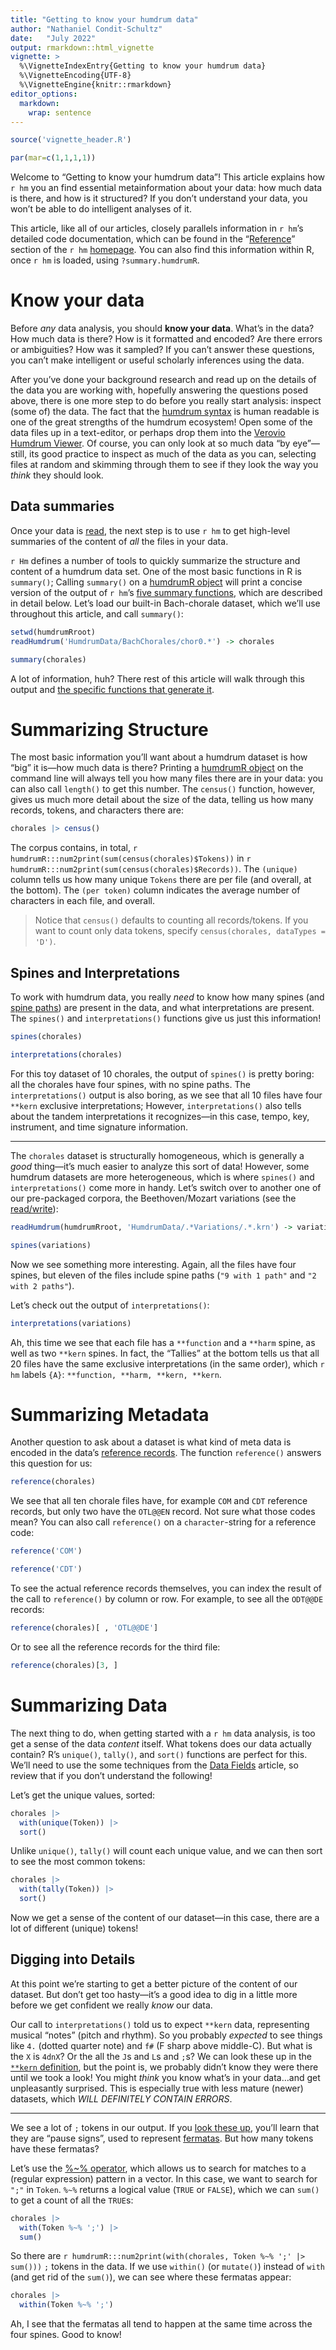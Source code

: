```yaml
---
title: "Getting to know your humdrum data"
author: "Nathaniel Condit-Schultz"
date:   "July 2022"
output: rmarkdown::html_vignette
vignette: >
  %\VignetteIndexEntry{Getting to know your humdrum data}
  %\VignetteEncoding{UTF-8}
  %\VignetteEngine{knitr::rmarkdown}
editor_options: 
  markdown: 
    wrap: sentence
---
```


```r
source('vignette_header.R')

par(mar=c(1,1,1,1))
```

Welcome to "Getting to know your humdrum data"!
This article explains how `r hm` you an find essential metainformation about your data: how much data is there, and how is it structured?
If you don't understand your data, you won't be able to do intelligent analyses of it.

This article, like all of our articles, closely parallels information in `r hm`'s detailed code documentation, which can be found in the "[Reference](https://humdrumr.ccml.gtcmt.gatech.edu/reference/index.html#summarizing "HumdrumR function reference, Summarizing")" section of the `r hm` [homepage](https://humdrumR.ccml.gtcmt.gatech.edu).
You can also find this information within R, once `r hm` is loaded, using `?summary.humdrumR`.

# Know your data

Before *any* data analysis, you should **know your data**.
What's in the data? How much data is there? How is it formatted and encoded? Are there errors or ambiguities? How was it sampled?
If you can't answer these questions, you can't make intelligent or useful scholarly inferences using the data.

After you've done your background research and read up on the details of the data you are working with, hopefully answering the questions posed above, there is one more step to do before you really start analysis: inspect (some of) the data.
The fact that the [humdrum syntax](HumdrumSyntax.html "The humdrum syntax article") is human readable is one of the great strengths of the humdrum ecosystem!
Open some of the data files up in a text-editor, or perhaps drop them into the [Verovio Humdrum Viewer](https://verovio.humdrum.org/).
Of course, you can only look at so much data "by eye"---still, its good practice to inspect as much of the data as you can, selecting files at random and skimming through them to see if they look the way you *think* they should look.

## Data summaries

Once your data is [read](ReadWrite.html "Reading and writing humdrum data, article"), the next step is to use `r hm` to get high-level summaries of the content of *all* the files in your data.

`r Hm` defines a number of tools to quickly summarize the structure and content of a humdrum data set.
One of the most basic functions in R is `summary()`;
Calling `summary()` on a [humdrumR object](../reference/humdrumRclass.html) will print a concise version of the output
of `r hm`'s [five summary functions](../reference/humSummary.html), which are described in detail below.
Let's load our built-in Bach-chorale dataset, which we'll use throughout this article, and call `summary()`:

```r
setwd(humdrumRroot)
readHumdrum('HumdrumData/BachChorales/chor0.*') -> chorales

summary(chorales)
```

A lot of information, huh?
There rest of this article will walk through this output and [the specific functions that generate it](../reference/humSummary.html "humSummary documentation page").


# Summarizing Structure


The most basic information you'll want about a humdrum dataset is how "big" it is---how much data is there?
Printing a [humdrumR object](../reference/humdrumRclass.html) on the command line will always tell you how many files there are in your data: you can also call `length()` to get this number.
The `census()` function, however, gives us much more detail about the size of the data, telling us how many records, tokens, and characters there are:

```r

chorales |> census()


```

The corpus contains, in total, `r humdrumR:::num2print(sum(census(chorales)$Tokens))` in `r humdrumR:::num2print(sum(census(chorales)$Records))`.
The `(unique)` column tells us how many unique `Tokens` there are per file (and overall, at the bottom).
The `(per token)` column indicates the average number of characters in each file, and overall.

> Notice that `census()` defaults to counting all records/tokens. If you want to count only data tokens,
> specify `census(chorales, dataTypes = 'D')`.

## Spines and Interpretations


To work with humdrum data, you really *need* to know how many spines (and [spine paths](ComplexSyntax.html "Complex syntax article")) are present in the data, and what interpretations are present.
The `spines()` and `interpretations()` functions give us just this information!

```r

spines(chorales)

interpretations(chorales)


```

For this toy dataset of 10 chorales, the output of `spines()` is pretty boring: all the chorales have four spines, with no spine paths.
The `interpretations()` output is also boring, as we see that all 10 files have four `**kern` exclusive interpretations;
However, `interpretations()` also tells about the tandem interpretations it recognizes---in this case, tempo, key, instrument, and time signature information.

---

The `chorales` dataset is structurally homogeneous, which is generally a *good* thing---it's much easier to analyze this sort of data!
However, some humdrum datasets are more heterogeneous, which is where `spines()` and `interpretations()` come more in handy.
Let's switch over to another one of our pre-packaged corpora, the Beethoven/Mozart variations (see the [read/write](ReadWrite.html "Reading and writing humdrum data article")):

```r

readHumdrum(humdrumRroot, 'HumdrumData/.*Variations/.*.krn') -> variations

spines(variations)

```


Now we see something more interesting.
Again, all the files have four spines, but eleven of the files include spine paths (`"9 with 1 path"` and `"2 with 2 paths"`).

Let's check out the output of `interpretations()`:

```r

interpretations(variations)

```

Ah, this time we see that each file has a `**function` and a `**harm` spine, as well as two `**kern` spines.
In fact, the "Tallies" at the bottom tells us that all 20 files have the same exclusive interpretations (in the same order), which `r hm` labels `{A}`:  `**function, **harm, **kern, **kern`.


# Summarizing Metadata

Another question to ask about a dataset is what kind of meta data is encoded in the data's [reference records](HumdrumSyntax.html "The humdrum syntax").
The function `reference()` answers this question for us:


```r

reference(chorales)

```


We see that all ten chorale files have, for example `COM` and `CDT` reference records, but only two have the `OTL@@EN` record.
Not sure what those codes mean?
You can also call `reference()` on a `character`-string for a reference code:

```r
reference('COM')

reference('CDT')

```

To see the actual reference records themselves, you can index the result of the call to `reference()` by column or row.
For example, to see all the `ODT@@DE` records:

```r

reference(chorales)[ , 'OTL@@DE']


```

Or to see all the reference records for the third file:


```r

reference(chorales)[3, ]

```



# Summarizing Data


The next thing to do, when getting started with a `r hm` data analysis, is too get a sense of the data *content* itself.
What tokens does our data actually contain?
R's `unique()`, `tally()`, and `sort()` functions are perfect for this.
We'll need to use the some techniques from the [Data Fields](DataFields.html#working-with-fields "Data fields article") article, so review that if you don't understand the following!

Let's get the unique values, sorted:

```r

chorales |>
  with(unique(Token)) |>
  sort()


```

Unlike `unique()`, `tally()` will count each unique value, and we can then sort to see the most common tokens:


```r

chorales |>
  with(tally(Token)) |>
  sort()


```

Now we get a sense of the content of our dataset---in this case, there are a lot of different (unique) tokens!

## Digging into Details

At this point we're starting to get a better picture of the content of our dataset.
But don't get too hasty---it's a good idea to dig in a little more before we get confident we really *know* our data.

Our call to `interpretations()` told us to expect `**kern` data, representing
musical "notes" (pitch and rhythm).
So you probably *expected* to see things like `4.` (dotted quarter note) and `f#` (F sharp above middle-C).
But what is the `X` is `4dnX`? Or the all the `J`s and `L`s and `;`s?
We can look these up in the [`**kern` definition](https://www.humdrum.org/rep/kern/index.html), but the point is, we probably didn't know they were there until we took a look!
You might *think* you know what's in your data...and get unpleasantly surprised.
This is especially true with less mature (newer) datasets, which *WILL DEFINITELY CONTAIN ERRORS*.

----

We see a lot of `;` tokens in our output.
If you [look these up](https://www.humdrum.org/rep/kern/index.html), you'll learn that they are "pause signs", used to represent 
[fermatas](https://en.wikipedia.org/wiki/Fermata).
But how many tokens have these fermatas?

Let's use the [%~% operator](../reference/RegexFind.html), which allows us to search for matches to a (regular expression) pattern in a vector.
In this case, we want to search for `";"` in `Token`.
`%~%` returns a logical value (`TRUE` or `FALSE`), which we can `sum()` to get a count of all the `TRUE`s:

```r

chorales |>
  with(Token %~% ';') |>
  sum()


```

So there are `r humdrumR:::num2print(with(chorales, Token %~% ';' |> sum()))` `;` tokens in the data.
If we use `within()` (or `mutate()`) instead of `with` (and get rid of the `sum()`), we can see where these fermatas appear:


```r
chorales |>
  within(Token %~% ';')
```


Ah, I see that the fermatas all tend to happen at the same time across the four spines. Good to know!
